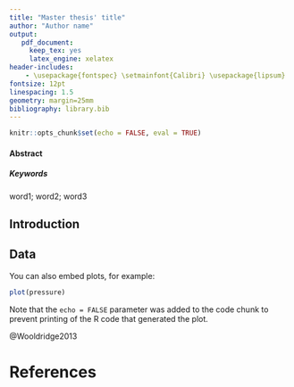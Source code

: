 ---
title: "Master thesis' title"
author: "Author name"
output: 
   pdf_document:
     keep_tex: yes
     latex_engine: xelatex
header-includes: 
    - \usepackage{fontspec} \setmainfont{Calibri} \usepackage{lipsum}
fontsize: 12pt
linespacing: 1.5
geometry: margin=25mm
bibliography: library.bib
---

```{r setup2, include=FALSE}
knitr::opts_chunk$set(echo = FALSE, eval = TRUE)
```

#### Abstract

\lipsum[1]


##### Keywords

word1;
word2;
word3

## Introduction

\lipsum[3-8]


## Data

You can also embed plots, for example:

```{r pressure, echo=FALSE}
plot(pressure)
```

Note that the `echo = FALSE` parameter was added to the code chunk to prevent printing of the R code that generated the plot.

@Wooldridge2013


# References
